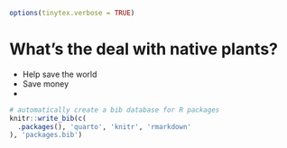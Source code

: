 ```r
options(tinytex.verbose = TRUE)
```

# What's the deal with native plants?

- Help save the world
- Save  money
- 

```r
# automatically create a bib database for R packages
knitr::write_bib(c(
  .packages(), 'quarto', 'knitr', 'rmarkdown'
), 'packages.bib')
```
